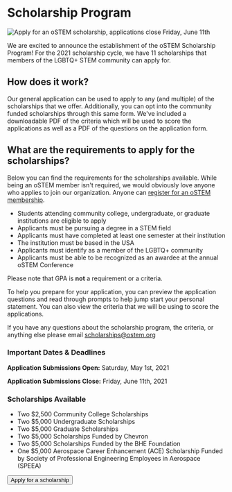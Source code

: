 
# Scholarship Program

<img src="/images/graphics/scholarship-application.png" className="mx-auto mb-4" alt="Apply for an oSTEM scholarship, applications close Friday, June 11th" />

We are excited to announce the establishment of the oSTEM Scholarship Program! For the 2021 scholarship cycle, we have 11 scholarships that members of the LGBTQ+ STEM community can apply for.

## How does it work?

Our general application can be used to apply to any (and multiple) of the scholarships that we offer. Additionally, you can opt into the community funded scholarships through this same form. We've included a downloadable PDF of the criteria which will be used to score the applications as well as a PDF of the questions on the application form.

## What are the requirements to apply for the scholarships?

Below you can find the requirements for the scholarships available. While being an oSTEM member isn't required, we would obviously love anyone who applies to join our organization. Anyone can [register for an oSTEM membership](https://ostem.org/form/register/).

* Students attending community college, undergraduate, or graduate institutions are eligible to apply
* Applicants must be pursuing a degree in a STEM field
* Applicants must have completed at least one semester at their institution
* The institution must be based in the USA
* Applicants must identify as a member of the LGBTQ+ community
* Applicants must be able to be recognized as an awardee at the annual oSTEM Conference

Please note that GPA is **not** a requirement or a criteria.

To help you prepare for your application, you can preview the application questions and read through prompts to help jump start your personal statement. You can also view the criteria that we will be using to score the applications.

If you have any questions about the scholarship program, the criteria, or anything else please email [scholarships@ostem.org](scholarships@ostem.org)

### Important Dates & Deadlines

**Application Submissions Open:** Saturday, May 1st, 2021

**Application Submissions Close:** Friday, June 11th, 2021

### Scholarships Available

* Two $2,500 Community College Scholarships
* Two $5,000 Undergraduate Scholarships
* Two $5,000 Graduate Scholarships
* Two $5,000 Scholarships Funded by Chevron
* Two $5,000 Scholarships Funded by the BHE Foundation
* One $5,000 Aerospace Career Enhancement (ACE) Scholarship Funded by Society of Professional Engineering Employees in Aerospace (SPEEA)

<div className="flex justify-center p-4">
<Button onClick={"https://www.jotform.com/form/210206023759145"}>
  Apply for a scholarship
</Button>
</div>